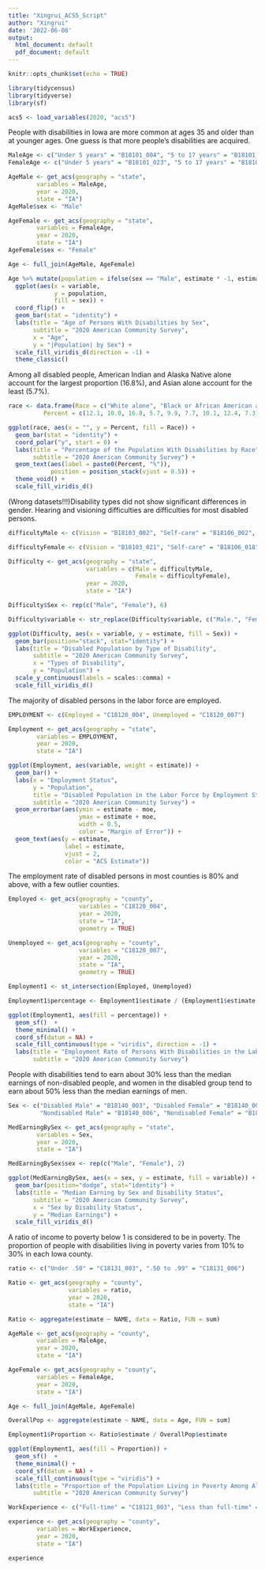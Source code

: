 ```yaml
---
title: "Xingrui_ACS5_Script"
author: "Xingrui"
date: '2022-06-08'
output:
  html_document: default
  pdf_document: default
---
```


```r
knitr::opts_chunk$set(echo = TRUE)
```

```r
library(tidycensus)
library(tidyverse)
library(sf)

acs5 <- load_variables(2020, "acs5")
```

People with disabilities in Iowa are more common at ages 35 and older than at younger ages. One guess is that more people's disabilities are acquired.  
```r
MaleAge <- c("Under 5 years" = "B18101_004", "5 to 17 years" = "B18101_007", "18 to 34 years" = "B18101_010", "35 to 64 years" = "B18101_013", "65 to 74 years" = "B18101_016", "75 years and over" = "B18101_019")
FemaleAge <- c("Under 5 years" = "B18101_023", "5 to 17 years" = "B18101_026", "18 to 34 years" = "B18101_029", "35 to 64 years" = "B18101_032", "65 to 74 years" = "B18101_035", "75 years and over" = "B18101_038")

AgeMale <- get_acs(geography = "state",
        variables = MaleAge,
        year = 2020,
        state = "IA")
AgeMale$sex <- "Male"

AgeFemale <- get_acs(geography = "state",
        variables = FemaleAge,
        year = 2020,
        state = "IA")
AgeFemale$sex <- "Female"

Age <- full_join(AgeMale, AgeFemale)

Age %>% mutate(population = ifelse(sex == "Male", estimate * -1, estimate * 1)) %>%
  ggplot(aes(x = variable,
             y = population,
             fill = sex)) +
  coord_flip() +
  geom_bar(stat = "identity") +
  labs(title = "Age of Persons With Disabilities by Sex",
       subtitle = "2020 American Community Survey",
       x = "Age",
       y = "|Population| by Sex") +
  scale_fill_viridis_d(direction = -1) +
  theme_classic()
```

Among all disabled people, American Indian and Alaska Native alone account for the largest proportion (16.8%), and Asian alone account for the least (5.7%).  
```r
race <- data.frame(Race = c("White alone", "Black or African American alone", "American Indian and Alaska Native alone", "Asian alone", "Native Hawaiian and Other Pacific Islander alone", "Some other race alone", "Two or more races", "White alone, not Hispanic or Latino", "Hispanic or Latino (of any race)"),
          Percent = c(12.1, 10.0, 16.8, 5.7, 9.9, 7.7, 10.1, 12.4, 7.3))

ggplot(race, aes(x = "", y = Percent, fill = Race)) +
  geom_bar(stat = "identity") +
  coord_polar("y", start = 0) +
  labs(title = "Percentage of the Population With Disabilities by Race",
       subtitle = "2020 American Community Survey") +
  geom_text(aes(label = paste0(Percent, "%")),
            position = position_stack(vjust = 0.5)) +
  theme_void() +
  scale_fill_viridis_d()
```

(Wrong datasets!!!)Disability types did not show significant differences in gender. Hearing and visioning difficulties are difficulties for most disabled persons. 
```r
difficultyMale <- c(Vision = "B18103_002", "Self-care" = "B18106_002", "Independent living" = "B18107_002", Hearing = "B18102_002", Cognitive = "B18104_002", Ambulatory = "B18105_002")

difficultyFemale <- c(Vision = "B18103_021", "Self-care" = "B18106_018", "Independent living" = "B18107_015", Hearing = "B18102_021", Cognitive = "B18104_018", Ambulatory = "B18105_018")

Difficulty <- get_acs(geography = "state",
                      variables = c(Male = difficultyMale,
                                    Female = difficultyFemale),
                      year = 2020,
                      state = "IA")

Difficulty$Sex <- rep(c("Male", "Female"), 6)

Difficulty$variable <- str_replace(Difficulty$variable, c("Male.", "Female."), "")

ggplot(Difficulty, aes(x = variable, y = estimate, fill = Sex)) +
  geom_bar(position="stack", stat="identity") +
  labs(title = "Disabled Population by Type of Disability",
       subtitle = "2020 American Community Survey",
       x = "Types of Disability",
       y = "Population") +
  scale_y_continuous(labels = scales::comma) +
  scale_fill_viridis_d()
```

The majority of disabled persons in the labor force are employed.  
```r
EMPLOYMENT <- c(Employed = "C18120_004", Unemployed = "C18120_007")

Employment <- get_acs(geography = "state",
        variables = EMPLOYMENT,
        year = 2020,
        state = "IA")

ggplot(Employment, aes(variable, weight = estimate)) +
  geom_bar() +
  labs(x = "Employment Status",
       y = "Population",
       title = "Disabled Population in the Labor Force by Employment Status",
       subtitle = "2020 American Community Survey") +
  geom_errorbar(aes(ymin = estimate - moe,
                    ymax = estimate + moe,
                    width = 0.5,
                    color = "Margin of Error")) +
  geom_text(aes(y = estimate,
                label = estimate,
                vjust = 2,
                color = "ACS Estimate"))
```

The employment rate of disabled persons in most counties is 80% and above, with a few outlier counties.  
```r
Employed <- get_acs(geography = "county",
                    variables = "C18120_004",
                    year = 2020,
                    state = "IA",
                    geometry = TRUE)

Unemployed <- get_acs(geography = "county",
                    variables = "C18120_007",
                    year = 2020,
                    state = "IA",
                    geometry = TRUE)

Employment1 <- st_intersection(Employed, Unemployed)

Employment1$percentage <- Employment1$estimate / (Employment1$estimate + Employment1$estimate.1) * 100

ggplot(Employment1, aes(fill = percentage)) +
  geom_sf()  +
  theme_minimal() +
  coord_sf(datum = NA) +
  scale_fill_continuous(type = "viridis", direction = -1) +
  labs(title = "Employment Rate of Persons With Disabilities in the Labor Force",
       subtitle = "2020 American Community Survey")
```

People with disabilities tend to earn about 30% less than the median earnings of non-disabled people, and women in the disabled group tend to earn about 50% less than the median earnings of men.  
```r
Sex <- c("Disabled Male" = "B18140_003", "Disabled Female" = "B18140_004",
         "Nondisabled Male" = "B18140_006", "Nondisabled Female" = "B18140_007")

MedEarningBySex <- get_acs(geography = "state",
        variables = Sex,
        year = 2020,
        state = "IA")

MedEarningBySex$sex <- rep(c("Male", "Female"), 2)

ggplot(MedEarningBySex, aes(x = sex, y = estimate, fill = variable)) +
  geom_bar(position="dodge", stat="identity") +
  labs(title = "Median Earning by Sex and Disability Status",
       subtitle = "2020 American Community Survey",
       x = "Sex by Disability Status",
       y = "Median Earnings") +
  scale_fill_viridis_d()
```

A ratio of income to poverty below 1 is considered to be in poverty. The proportion of people with disabilities living in poverty varies from 10% to 30% in each Iowa county.  
```r
ratio <- c("Under .50" = "C18131_003", ".50 to .99" = "C18131_006")

Ratio <- get_acs(geography = "county",
                 variables = ratio,
                 year = 2020,
                 state = "IA")

Ratio <- aggregate(estimate ~ NAME, data = Ratio, FUN = sum)

AgeMale <- get_acs(geography = "county",
        variables = MaleAge,
        year = 2020,
        state = "IA")

AgeFemale <- get_acs(geography = "county",
        variables = FemaleAge,
        year = 2020,
        state = "IA")

Age <- full_join(AgeMale, AgeFemale)

OverallPop <- aggregate(estimate ~ NAME, data = Age, FUN = sum)

Employment1$Proportion <- Ratio$estimate / OverallPop$estimate

ggplot(Employment1, aes(fill = Proportion)) +
  geom_sf()  +
  theme_minimal() +
  coord_sf(datum = NA) +
  scale_fill_continuous(type = "viridis") +
  labs(title = "Proportion of the Population Living in Poverty Among All Disabled People",
       subtitle = "2020 American Community Survey")
```

```r
WorkExperience <- c("Full-time" = "C18121_003", "Less than full-time" = "C18121_006", "Did not work" = "C18121_009")

experience <- get_acs(geography = "county",
        variables = WorkExperience,
        year = 2020,
        state = "IA")

experience
```